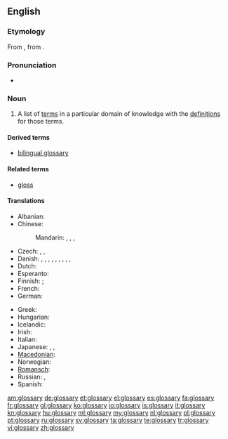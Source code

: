 {{selfref|There is a '''[[Appendix:Glossary|Glossary of terms]]''' used in Wiktionary. See also Wiktionary's [[:Category:Glossaries]]}}
==English==
{{wikipedia}}

===Etymology===
From {{etyl|la}} {{term|glossarium|glossārium}}, from {{term|γλῶσσα||tongue|lang=grc|tr=glossa}}.

===Pronunciation===
* {{IPA|/ˈɡlɒsəɹi/}}

===Noun===
{{en-noun|glossaries}}

# {{lexicography}} A list of [[term]]s in a particular domain of knowledge with the [[definition]]s for those terms.

====Derived terms====
* [[bilingual glossary]]

====Related terms====
* [[gloss]]

====Translations====
{{trans-top|list of words with their definitions}}
* Albanian: {{t|sq|fjalorth‎|m|xs=Albanian}}
* Chinese:
*: Mandarin: {{t|zh|詞彙表|sc=Hani}}, {{t|zh|词汇表|tr=cíhuìbiǎo|sc=Hani}}, {{t|zh|詞匯|sc=Hani}}, {{t|zh|词汇|tr=cíhuì|sc=Hani}}
* Czech: {{t-|cs|slovník pojmů|m}}, {{t-|cs|slovníček pojmů|m}}, {{t-|cs|glosář|m}}
* Danish: {{t-|da|glosar}}, {{t|da|glossar}}, {{t|da|glosarium}}, {{t-|da|glossarium}}, {{t|da|glosebog}}, {{t|da|ordliste}}, {{t|da|termliste}}, {{t|da|gloseliste}}, {{t|da|glossehæfte}},
* Dutch: {{t+|nl|glossarium|n}}
* Esperanto: {{t-|eo|glosaro|xs=Esperanto}}
* Finnish: {{t+|fi|sanasto}}; {{t-|fi|asiasanasto}}
* French: {{t+|fr|glossaire}}
* German: {{t+|de|Glossar|n}}
{{trans-mid}}
* Greek: {{t|el|γλωσσάριο|n|tr=glossário|sc=Grek}}
* Hungarian: {{t+|hu|szójegyzék}}
* Icelandic: {{t+|is|orðasafn|n}}
* Irish: {{t|ga|foclóirín|m|xs=Irish}}
* Italian: {{t+|it|glossario|m}}
* Japanese: {{t|ja|用語集|tr=ようごしゅう, yōgoshū|sc=Jpan}}, {{t|ja|語彙|tr=ごい, goi|sc=Jpan}}, {{t|ja|グロッサリー|tr=gurossarī|sc=Jpan}}
* [[Macedonian]]: {{t|mk|поимник|m|tr=póimnik}}
* Norwegian: {{t-|no|glossar|n}}
* [[Romansch]]: {{t|rm|glossari|m}}
* Russian: {{t+|ru|глоссарий|m|tr=glossárij}}, {{t|ru|словарь|m|tr=slovár’|sc=Cyrl}}
* Spanish: {{t+|es|glosario|m}}
{{trans-bottom}}

[[am:glossary]]
[[de:glossary]]
[[et:glossary]]
[[el:glossary]]
[[es:glossary]]
[[fa:glossary]]
[[fr:glossary]]
[[gl:glossary]]
[[ko:glossary]]
[[io:glossary]]
[[is:glossary]]
[[it:glossary]]
[[kn:glossary]]
[[hu:glossary]]
[[ml:glossary]]
[[my:glossary]]
[[nl:glossary]]
[[pl:glossary]]
[[pt:glossary]]
[[ru:glossary]]
[[sv:glossary]]
[[ta:glossary]]
[[te:glossary]]
[[tr:glossary]]
[[vi:glossary]]
[[zh:glossary]]
